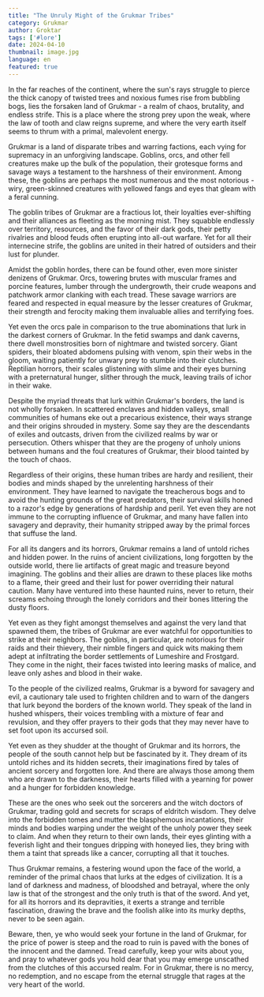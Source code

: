 ```yaml
---
title: "The Unruly Might of the Grukmar Tribes"
category: Grukmar
author: Groktar
tags: ['#lore']
date: 2024-04-10
thumbnail: image.jpg
language: en
featured: true
---
```


In the far reaches of the continent, where the sun's rays struggle to pierce the thick canopy of twisted trees and noxious fumes rise from bubbling bogs, lies the forsaken land of Grukmar - a realm of chaos, brutality, and endless strife. This is a place where the strong prey upon the weak, where the law of tooth and claw reigns supreme, and where the very earth itself seems to thrum with a primal, malevolent energy.

Grukmar is a land of disparate tribes and warring factions, each vying for supremacy in an unforgiving landscape. Goblins, orcs, and other fell creatures make up the bulk of the population, their grotesque forms and savage ways a testament to the harshness of their environment. Among these, the goblins are perhaps the most numerous and the most notorious - wiry, green-skinned creatures with yellowed fangs and eyes that gleam with a feral cunning.

The goblin tribes of Grukmar are a fractious lot, their loyalties ever-shifting and their alliances as fleeting as the morning mist. They squabble endlessly over territory, resources, and the favor of their dark gods, their petty rivalries and blood feuds often erupting into all-out warfare. Yet for all their internecine strife, the goblins are united in their hatred of outsiders and their lust for plunder.

Amidst the goblin hordes, there can be found other, even more sinister denizens of Grukmar. Orcs, towering brutes with muscular frames and porcine features, lumber through the undergrowth, their crude weapons and patchwork armor clanking with each tread. These savage warriors are feared and respected in equal measure by the lesser creatures of Grukmar, their strength and ferocity making them invaluable allies and terrifying foes.

Yet even the orcs pale in comparison to the true abominations that lurk in the darkest corners of Grukmar. In the fetid swamps and dank caverns, there dwell monstrosities born of nightmare and twisted sorcery. Giant spiders, their bloated abdomens pulsing with venom, spin their webs in the gloom, waiting patiently for unwary prey to stumble into their clutches. Reptilian horrors, their scales glistening with slime and their eyes burning with a preternatural hunger, slither through the muck, leaving trails of ichor in their wake.

Despite the myriad threats that lurk within Grukmar's borders, the land is not wholly forsaken. In scattered enclaves and hidden valleys, small communities of humans eke out a precarious existence, their ways strange and their origins shrouded in mystery. Some say they are the descendants of exiles and outcasts, driven from the civilized realms by war or persecution. Others whisper that they are the progeny of unholy unions between humans and the foul creatures of Grukmar, their blood tainted by the touch of chaos.

Regardless of their origins, these human tribes are hardy and resilient, their bodies and minds shaped by the unrelenting harshness of their environment. They have learned to navigate the treacherous bogs and to avoid the hunting grounds of the great predators, their survival skills honed to a razor's edge by generations of hardship and peril. Yet even they are not immune to the corrupting influence of Grukmar, and many have fallen into savagery and depravity, their humanity stripped away by the primal forces that suffuse the land.

For all its dangers and its horrors, Grukmar remains a land of untold riches and hidden power. In the ruins of ancient civilizations, long forgotten by the outside world, there lie artifacts of great magic and treasure beyond imagining. The goblins and their allies are drawn to these places like moths to a flame, their greed and their lust for power overriding their natural caution. Many have ventured into these haunted ruins, never to return, their screams echoing through the lonely corridors and their bones littering the dusty floors.

Yet even as they fight amongst themselves and against the very land that spawned them, the tribes of Grukmar are ever watchful for opportunities to strike at their neighbors. The goblins, in particular, are notorious for their raids and their thievery, their nimble fingers and quick wits making them adept at infiltrating the border settlements of Lumeshire and Frostgard. They come in the night, their faces twisted into leering masks of malice, and leave only ashes and blood in their wake.

To the people of the civilized realms, Grukmar is a byword for savagery and evil, a cautionary tale used to frighten children and to warn of the dangers that lurk beyond the borders of the known world. They speak of the land in hushed whispers, their voices trembling with a mixture of fear and revulsion, and they offer prayers to their gods that they may never have to set foot upon its accursed soil.

Yet even as they shudder at the thought of Grukmar and its horrors, the people of the south cannot help but be fascinated by it. They dream of its untold riches and its hidden secrets, their imaginations fired by tales of ancient sorcery and forgotten lore. And there are always those among them who are drawn to the darkness, their hearts filled with a yearning for power and a hunger for forbidden knowledge.

These are the ones who seek out the sorcerers and the witch doctors of Grukmar, trading gold and secrets for scraps of eldritch wisdom. They delve into the forbidden tomes and mutter the blasphemous incantations, their minds and bodies warping under the weight of the unholy power they seek to claim. And when they return to their own lands, their eyes glinting with a feverish light and their tongues dripping with honeyed lies, they bring with them a taint that spreads like a cancer, corrupting all that it touches.

Thus Grukmar remains, a festering wound upon the face of the world, a reminder of the primal chaos that lurks at the edges of civilization. It is a land of darkness and madness, of bloodshed and betrayal, where the only law is that of the strongest and the only truth is that of the sword. And yet, for all its horrors and its depravities, it exerts a strange and terrible fascination, drawing the brave and the foolish alike into its murky depths, never to be seen again.

Beware, then, ye who would seek your fortune in the land of Grukmar, for the price of power is steep and the road to ruin is paved with the bones of the innocent and the damned. Tread carefully, keep your wits about you, and pray to whatever gods you hold dear that you may emerge unscathed from the clutches of this accursed realm. For in Grukmar, there is no mercy, no redemption, and no escape from the eternal struggle that rages at the very heart of the world.